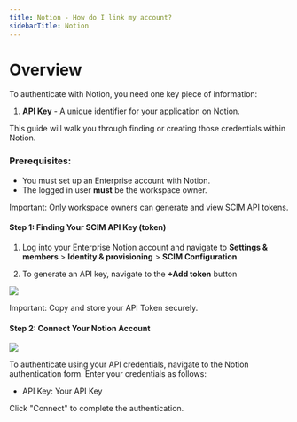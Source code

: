 ```yaml
---
title: Notion - How do I link my account?
sidebarTitle: Notion
---
```



# Overview

To authenticate with Notion, you need one key piece of information:
1. **API Key** - A unique identifier for your application on Notion.


This guide will walk you through finding or creating those credentials within Notion.


### Prerequisites:

- You must set up an Enterprise account with Notion.
- The logged in user **must** be the workspace owner.

Important: Only workspace owners can generate and view SCIM API tokens.


#### Step 1: Finding Your SCIM API Key (token)
1. Log into your Enterprise Notion account and navigate to **Settings & members** > **Identity & provisioning** > **SCIM Configuration**


2. To generate an API key, navigate to the **+Add token** button

<img src="/integrations/all/notion-scim/nango_generate_key.png" />


Important: Copy and store your API Token securely.


#### Step 2: Connect Your Notion Account

<img src="/integrations/all/notion-scim/nango_connect_ui.png" />

To authenticate using your API credentials, navigate to the Notion authentication form.
Enter your credentials as follows:
- API Key: Your API Key

Click "Connect" to complete the authentication.
